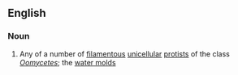 ==English==

===Noun===
{{wikipedia}}
{{en-noun}}

#{{biology}} Any of a number of [[filamentous]] [[unicellular]] [[protist]]s of the class ''[[Oomycetes]]''; the [[water molds]]